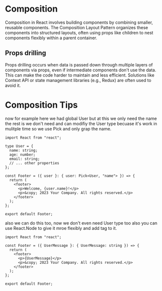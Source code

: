# Composition

Composition in React involves building components by combining smaller, reusable components. The Composition Layout Pattern organizes these components into structured layouts, often using props like children to nest components flexibly within a parent container.

## Props drilling

Props drilling occurs when data is passed down through multiple layers of components via props, even if intermediate components don't use the data. This can make the code harder to maintain and less efficient. Solutions like Context API or state management libraries (e.g., Redux) are often used to avoid it.

# Composition Tips
now for example here we had global User but at this we only need the name the rest is we don't need and can modifiy the User type becuase 
it's work in mulitple time so we use Pick and only grap the name.
```tsx
import React from "react";

type User = {
  name: string;
  age: number;
  email: string;
  // ... other properties
};

const Footer = ({ user }: { user: Pick<User, "name"> }) => {
  return (
    <footer>
      <p>Welcome, {user.name}!</p>
      <p>&copy; 2023 Your Company. All rights reserved.</p>
    </footer>
  );
};

export default Footer;
```
also we can do this too, now we don't even need User type too also you can use React.Node
to give it mroe flexibly and add tag to it.
```tsx
import React from "react";

const Footer = ({ UserMessage }: { UserMessage: string }) => {
  return (
    <footer>
      <p>{UserMessage}</p>
      <p>&copy; 2023 Your Company. All rights reserved.</p>
    </footer>
  );
};

export default Footer;
```